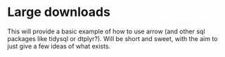# Large downloads

This will provide a basic example of how to use arrow (and other sql packages like tidysql or dtplyr?). Will be short and sweet, with the aim to just give a few ideas of what exists.